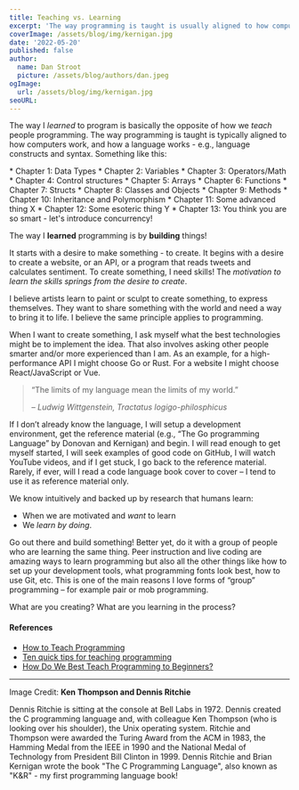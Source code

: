 ```yaml
---
title: Teaching vs. Learning
excerpt: 'The way programming is taught is usually aligned to how computers work (why variables are 16, 32 or 64 bits) and language constructs and syntax. However, the way I learned coding was not how we teach coding. What motivates learning for beginners?'
coverImage: /assets/blog/img/kernigan.jpg
date: '2022-05-20'
published: false
author:
  name: Dan Stroot
  picture: /assets/blog/authors/dan.jpeg
ogImage:
  url: /assets/blog/img/kernigan.jpg
seoURL:
---
```


The way I _learned_ to program is basically the opposite of how we _teach_ people programming. The way programming is taught is typically aligned to how computers work, and how a language works - e.g., language constructs and syntax. Something like this:

<div className="text-sm"> 
* Chapter 1: Data Types
* Chapter 2: Variables
* Chapter 3: Operators/Math
* Chapter 4: Control structures
* Chapter 5: Arrays
* Chapter 6: Functions
* Chapter 7: Structs
* Chapter 8: Classes and Objects
* Chapter 9: Methods
* Chapter 10: Inheritance and Polymorphism
* Chapter 11: Some advanced thing X
* Chapter 12: Some esoteric thing Y
* Chapter 13: You think you are so smart - let's introduce concurrency!
</div>

The way I **learned** programming is by **building** things!  

It starts with a desire to make something - to create. It begins with a desire to create a website, or an API, or a program that reads tweets and calculates sentiment. To create something, I need skills! The _motivation to learn the skills springs from the desire to create_.

I believe artists learn to paint or sculpt to create something, to express themselves. They want to share something with the world and need a way to bring it to life. I believe the same principle applies to programming.

When I want to create something, I ask myself what the best technologies might be to implement the idea. That also involves asking other people smarter and/or more experienced than I am. As an example, for a high-performance API I might choose Go or Rust. For a website I might choose React/JavaScript or Vue.

> ​“The limits of my language mean the limits of my world.” 
>
> <cite>– Ludwig Wittgenstein, Tractatus logigo-philosphicus</cite>

If I don’t already know the language, I will setup a development environment, get the reference material (e.g., “The Go programming Language” by Donovan and Kernigan) and begin. I will read enough to get myself started, I will seek examples of good code on GitHub, I will watch YouTube videos, and if I get stuck, I go back to the reference material. Rarely, if ever, will I read a code language book cover to cover – I tend to use it as reference material only.  

We know intuitively and backed up by research that humans learn:

* When we are motivated and _want_ to learn
* We _learn by doing_.  

Go out there and build something! Better yet, do it with a group of people who are learning the same thing. Peer instruction and live coding are amazing ways to learn programming but also all the other things like how to set up your development tools, what programming fonts look best, how to use Git, etc. This is one of the main reasons I love forms of “group” programming – for example pair or mob programming. 

What are you creating? What are you learning in the process?

#### References

- [How to Teach Programming](https://www.codementor.io/@npostolovski/how-to-teach-programming-pvgpdtoed)
- [Ten quick tips for teaching programming](https://www.ncbi.nlm.nih.gov/pmc/articles/PMC5886386/)
- [How Do We Best Teach Programming to Beginners?](https://casabona.org/2018/02/how-do-we-best-teach-programming-to-beginners/)

---

Image Credit: **Ken Thompson and Dennis Ritchie**

<span className="text-sm">
Dennis Ritchie is sitting at the console at Bell Labs in 1972. Dennis created the C programming language and, with colleague Ken Thompson (who is looking over his shoulder), the Unix operating system. Ritchie and Thompson were awarded the Turing Award from the ACM in 1983, the Hamming Medal from the IEEE in 1990 and the National Medal of Technology from President Bill Clinton in 1999. Dennis Ritchie and Brian Kernigan wrote the book "The C Programming Language", also known as "K&R" - my first programming language book!
</span>